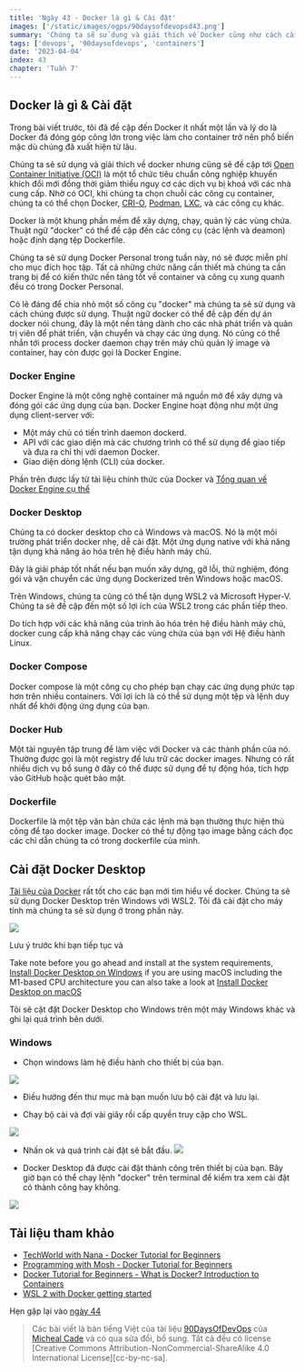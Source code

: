 ```yaml
---
title: 'Ngày 43 - Docker là gì & Cài đặt'
images: ['/static/images/ogps/90daysofdevopsd43.png']
summary: 'Chúng ta sẽ sử dụng và giải thích về Docker cũng như cách cài đặt các công cụ để làm việc với Docker.'
tags: ['devops', '90daysofdevops', 'containers']
date: '2023-04-04'
index: 43
chapter: 'Tuần 7'
---
```


<TOCInline toc={props.toc} asDisclosure />

## Docker là gì & Cài đặt

Trong bài viết trước, tôi đã đề cập đến Docker ít nhất một lần và lý do là Docker đá đóng góp công lớn trong việc làm cho container trở nên phổ biến mặc dù chúng đã xuất hiện từ lâu.

Chúng ta sẽ sử dụng và giải thích về docker nhưng cũng sẽ đề cập tới [Open Container Initiative (OCI)](https://www.opencontainers.org/) là một tổ chức tiêu chuẩn công nghiệp khuyến khích đổi mới đồng thời giảm thiểu nguy cơ các dịch vụ bị khoá với các nhà cung cấp. Nhờ có OCI, khi chúng ta chọn chuỗi các công cụ container, chúng ta có thể chọn Docker, [CRI-O](https://cri-o.io/), [Podman](http://podman.io/), [LXC](https://linuxcontainers.org/), và các công cụ khác.

Docker là một khung phần mềm để xây dựng, chạy, quản lý các vùng chứa. Thuật ngữ "docker" có thể đề cập đến các công cụ (các lệnh và deamon)
hoặc định dạng tệp Dockerfile.

Chúng ta sẽ sử dụng Docker Personal trong tuần này, nó sẽ được miễn phí cho mục đích học tập. Tất cả những chức năng cần thiết mà chúng ta cần trang bị để có kiến thức nền tảng tốt về container và công cụ xung quanh đều có trong Docker Personal.

Có lẽ đáng để chia nhỏ một số công cụ "docker" mà chúng ta sẽ sử dụng và cách chúng được sử dụng. Thuật ngữ docker có thể đề cập đến dự án docker nói chung, đây là một nền tảng dành cho các nhà phát triển và quản trị viên để phát triển, vận chuyển và chạy các ứng dụng. Nó cũng có thể nhắn tới process docker daemon chạy trên máy chủ quản lý image và container, hay còn được gọi là Docker Engine.

### Docker Engine

Docker Engine là một công nghệ container mã nguồn mở để xây dựng và đóng gói các ứng dụng của bạn. Docker Engine hoạt động như một ứng dụng client-server với:

- Một máy chủ có tiến trình daemon dockerd.
- API với các giao diện mà các chương trình có thể sử dụng để giao tiếp và đưa ra chỉ thị với daemon Docker.
- Giao diện dòng lệnh (CLI) của docker.

Phần trên được lấy từ tài liệu chính thức của Docker và [Tổng quan về Docker Engine cụ thể](https://docs.docker.com/engine/)

### Docker Desktop

Chúng ta có docker desktop cho cả Windows và macOS. Nó là một môi trường phát triển docker nhẹ, dễ cài đặt. Một ứng dụng native với khả năng tận dụng khả năng ảo hóa trên hệ điều hành máy chủ.

Đây là giải pháp tốt nhất nếu bạn muốn xây dựng, gỡ lỗi, thử nghiệm, đóng gói và vận chuyển các ứng dụng Dockerized trên Windows hoặc macOS.

Trên Windows, chúng ta cũng có thể tận dụng WSL2 và Microsoft Hyper-V. Chúng ta sẽ đề cập đến một số lợi ích của WSL2 trong các phần tiếp theo.

Do tích hợp với các khả năng của trình ảo hóa trên hệ điều hành máy chủ, docker cung cấp khả năng chạy các vùng chứa của bạn với Hệ điều hành Linux.

### Docker Compose

Docker compose là một công cụ cho phép bạn chạy các ứng dụng phức tạp hơn trên nhiều containers. Với lợi ích là có thể sử dụng một tệp và lệnh duy nhất để khởi động ứng dụng của bạn.

### Docker Hub

Một tài nguyên tập trung để làm việc với Docker và các thành phần của nó. Thường được gọi là một registry để lưu trữ các docker images. Nhưng có rất nhiều dịch vụ bổ sung ở đây có thể được sử dụng để tự động hóa, tích hợp vào GitHub hoặc quét bảo mật.

### Dockerfile

Dockerfile là một tệp văn bản chứa các lệnh mà bạn thường thực hiện thủ công để tạo docker image. Docker có thể tự động tạo image bằng cách đọc các chỉ dẫn chúng ta có trong dockerfile của mình.

## Cài đặt Docker Desktop

[Tài liệu của Docker](https://docs.docker.com/engine/install/) rất tốt cho các bạn mới tìm hiểu về docker. Chúng ta sẽ sử dụng Docker Desktop trên Windows với WSL2. Tôi đã cài đặt cho máy tính mà chúng ta sẽ sử dụng ở trong phần này.

![](/static/images/assets/Day43_Containers1.png)

Lưu ý trước khi bạn tiếp tục và

Take note before you go ahead and install at the system requirements, [Install Docker Desktop on Windows](https://docs.docker.com/desktop/windows/install/) if you are using macOS including the M1-based CPU architecture you can also take a look at [Install Docker Desktop on macOS](https://docs.docker.com/desktop/mac/install/)

Tôi sẽ cặt đặt Docker Desktop cho Windows trên một máy Windows khác và ghi lại quá trình bên dưới.

### Windows

- Chọn windows làm hệ điều hành cho thiết bị của bạn.

![](/static/images/assets/Day43_operatingSystem.png)

- Điều hướng đến thư mục mà bạn muốn lưu bộ cài đặt và lưu lại.

- Chạy bộ cài và đợi vài giây rồi cấp quyền truy cập cho WSL.

![](/static/images/assets/Day43_EnableWSL.png)

- Nhấn ok và quá trình cài đặt sẽ bắt đầu.
  ![](/static/images/assets/Day43_install.png)

- Docker Desktop đã được cài đặt thành công trên thiết bị của bạn. Bây giờ bạn có thể chạy lệnh "docker" trên terminal để kiểm tra xem cài đặt có thành công hay không.

![](/static/images/assets/Day43_check.png)

## Tài liệu tham khảo

- [TechWorld with Nana - Docker Tutorial for Beginners](https://www.youtube.com/watch?v=3c-iBn73dDE)
- [Programming with Mosh - Docker Tutorial for Beginners](https://www.youtube.com/watch?v=pTFZFxd4hOI)
- [Docker Tutorial for Beginners - What is Docker? Introduction to Containers](https://www.youtube.com/watch?v=17Bl31rlnRM&list=WL&index=128&t=61s)
- [WSL 2 with Docker getting started](https://www.youtube.com/watch?v=5RQbdMn04Oc)

Hẹn gặp lại vào [ngày 44](https://vntechies.dev/courses/90-ngay-devops/ngay-44-docker-images-thuc-hanh-voi-docker-desktop)

> Các bài viết là bản tiếng Việt của tài liệu [90DaysOfDevOps](https://github.com/MichaelCade/90DaysOfDevOps/tree/main/2022/Days) của [Micheal Cade](https://twitter.com/MichaelCade1) và có qua sửa đổi, bổ sung. Tất cả đều có license [Creative Commons Attribution-NonCommercial-ShareAlike 4.0 International License][cc-by-nc-sa].

